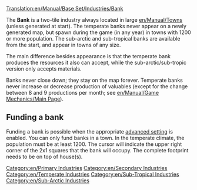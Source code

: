 [[Translation:en/Manual/Base Set/Industries/Bank]]

{{en/Industries|name=Bank
|image=en/Bank.png.png|caption=Temperate
|image2=en/Tropicalbank.png|caption2=Sub-Arctic & Sub-Tropical
|climates=[[en/Manual/Climates]], [[en/Manual/Climates]], [[en/Manual/Climates]]
|accepts=[[en/Manual/Base Set/Cargos/Valuables]] (Temperate only), [[en/Manual/Base Set/Cargos/Gold]] (Sub-Arctic only), [[en/Manual/Base Set/Cargos/Diamonds]] (Sub-Tropical only)
|produces=Valuables (Temperate only)
}}

The '''Bank''' is a two-tile industry always located in large [[en/Manual/Towns]] (unless generated at start). The temperate banks never appear on a newly generated map, but spawn during the game (in any year) in towns with 1200 or more population. The sub-arctic and sub-tropical banks are available from the start, and appear in towns of any size.

The main difference besides appearance is that the temperate bank produces the resources it also can accept, while the sub-arctic/sub-tropic version only accepts materials.

Banks never close down; they stay on the map forever. Temperate banks never increase or decrease production of valuables (except for the change between 8 and 9 productions per month; see [[en/Manual/Game Mechanics/Main Page]]).

==Funding a bank==
Funding a bank is possible when the appropriate [[en/Archive/Manual/Settings/Advanced Settings/Economy#Manual primary industry construction method|advanced setting]] is enabled. You can only fund banks in a town. In the temperate climate, the population must be at least 1200. The cursor will indicate the upper right corner of the 2x1 squares that the bank will occupy. The complete footprint needs to be on top of house(s).

{{en/Navbox Industries}}

[[Category:en/Primary Industries]]
[[Category:en/Secondary Industries]]
[[Category:en/Temperate Industries]]
[[Category:en/Sub-Tropical Industries]]
[[Category:en/Sub-Arctic Industries]]
